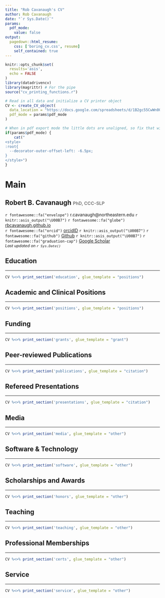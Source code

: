 ```yaml
---
title: "Rob Cavanaugh's CV"
author: Rob Cavanaugh
date: "`r Sys.Date()`"
params:
  pdf_mode:
    value: false
output:
  pagedown::html_resume:
    css: ['boring_cv.css', resume]
    self_contained: true
---
```


```r

knitr::opts_chunk$set(
  results='asis', 
  echo = FALSE
)
library(datadrivencv)
library(magrittr) # For the pipe
source("cv_printing_functions.r")

# Read in all data and initialize a CV printer object
CV <- create_CV_object(
  data_location = "https://docs.google.com/spreadsheets/d/1B2gc55CwWn0QidoLk3aqWXFaKGFXqekKV94LVyY7Gug/edit?usp=sharing",  
  pdf_mode = params$pdf_mode
)

```

<meta http-equiv="Content-Type" content="text/html; charset=utf-8"/>
<meta charset="utf-8">
<script src="https://kit.fontawesome.com/bee4f5cfa6.js" crossorigin="anonymous"></script>
<!-- <link rel="preconnect" href="https://fonts.googleapis.com"> -->
<!-- <link rel="preconnect" href="https://fonts.gstatic.com" crossorigin> -->
<!-- <link href="https://fonts.googleapis.com/css2?family=Tinos&display=swap" rel="stylesheet"> -->

```r
# When in pdf export mode the little dots are unaligned, so fix that with some conditional CSS.
if(params$pdf_mode) {
    cat("
<style>
:root{
  --decorator-outer-offset-left: -6.5px;
}
</style>")
}
```



Main
================================================================================

Robert B. Cavanaugh <span style="color:grey;font-size:0.7em;">PhD, CCC-SLP</span> {#title}
--------------------------------------------------------------------------------
<!-- <hr> -->
<!-- <div style="font-size:14px;padding:0px;margin:0px;">M.S. CCC-SLP</div> -->
<div id="intro">
<!-- <span style="font-size:0.9rem;">School of Health and Rehabilitation Sciences, University of Pittsburgh</span>   -->
`r fontawesome::fa("envelope")` r.cavanaugh@northeastern.edu `r knitr::asis_output("\U00B7")`
`r fontawesome::fa("globe")` [rbcavanaugh.github.io](https://rbcavanaugh.github.io)  
`r fontawesome::fa("orcid")` [orcidID](https://orcid.org/0000-0002-2114-6565) `r knitr::asis_output("\U00B7")` 
`r fontawesome::fa("github")` [Github](https://github.com/rbcavanaugh) `r knitr::asis_output("\U00B7")` 
`r fontawesome::fa("graduation-cap")` [Google Scholar](https://scholar.google.com/citations?user=7pMLCJsAAAAJ&hl=en)  
<em style="font-size:0.8rem;">Last updated on `r Sys.Date()`</em>
</div>

<!-- <hr> -->

<!-- <div style="font-size:0.9rem;"> -->
<!-- ```{r} -->
<!-- # Note the special double pipe so we modify the CV object in place -->
<!-- CV %<>% print_text_block("intro")  -->
<!-- ``` -->
<!-- </div> -->

<!-- I'm a PhD candidate and ASHA-certified speech-language pathologist. My research aims to improve the effectiveness of aphasia rehabilitation services from two perspectives: (1) specifying the active ingredients of aphasia treatments and (2) accelerating the clinical implementation of aphasia research in clinical practice settings. To achieve these goals, my research combines training in aphasia treatment theory, quantitative methods and statistical programming, implementation science, and my clinical experiences as a speech-language pathologist. I’m also passionate about promoting quantitative methods and open science practices within the field of communication sciences and disorders.  -->


Education {data-icon=graduation-cap data-concise=true}
--------------------------------------------------------------------------------
<hr>

```r
CV %<>% print_section('education', glue_template = "positions")
```


Academic and Clinical Positions {data-icon=briefcase data-concise=true}
--------------------------------------------------------------------------------
<hr>

```r
CV %<>% print_section('positions', glue_template = "positions")
```



<!-- Clinical Experience {data-icon=hospital data-concise=true} -->
<!-- -------------------------------------------------------------------------------- -->

<!-- ```{r} -->
<!-- CV %<>% print_section('clinical') -->
<!-- ``` -->
<div style="page-break-after: always;"></div>


Funding {data-icon=pen-alt}
--------------------------------------------------------------------------------
<hr>

```r
CV %<>% print_section('grants', glue_template = "grant")
```


Peer-reviewed Publications {data-icon=file-alt}
--------------------------------------------------------------------------------
<hr>

```r
CV %<>% print_section('publications', glue_template = "citation")
```

<!-- Publications Under Review & In Revision {data-icon=chalkboard-teacher} -->
<!-- -------------------------------------------------------------------------------- -->

<!-- ```{r} -->
<!-- CV %<>% print_section('review', glue_template = "citation") -->
<!-- ``` -->


Refereed Presentations {data-icon=chalkboard-teacher}
--------------------------------------------------------------------------------
<hr>

```r
CV %<>% print_section('presentations', glue_template = "citation")
```

Media {data-icon=certificate}
--------------------------------------------------------------------------------
<hr>

```r
CV %<>% print_section('media', glue_template = "other")
```

Software & Technology {data-icon=laptop}
--------------------------------------------------------------------------------
<hr>

```r
CV %<>% print_section('software', glue_template = "other")
```

Scholarships and Awards {data-icon=award}
--------------------------------------------------------------------------------
<hr>

```r
CV %<>% print_section('honors', glue_template = "other")
```

Teaching {data-icon=university}
--------------------------------------------------------------------------------
<hr>

```r
CV %<>% print_section('teaching', glue_template = "other")
```

Professional Memberships {data-icon=certificate}
--------------------------------------------------------------------------------
<hr>

```r
CV %<>% print_section('certs', glue_template = "other")
```

Service {data-icon=certificate}
--------------------------------------------------------------------------------
<hr>

```r
CV %<>% print_section('service', glue_template = "other")
```


